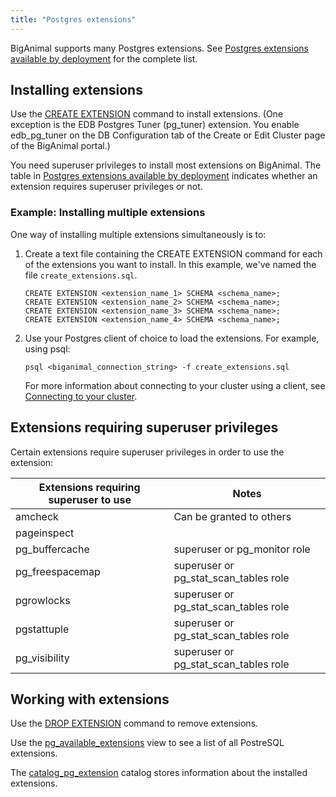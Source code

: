 ```yaml
---
title: "Postgres extensions"
---
```


BigAnimal supports many Postgres extensions. See [Postgres extensions available by deployment](/pg_extensions/) for the complete list.

## Installing extensions

Use the [CREATE EXTENSION](https://www.postgresql.org/docs/current/sql-createextension.html) command to install extensions. (One exception is the EDB Postgres Tuner (pg_tuner) extension. You enable edb_pg_tuner on the DB Configuration tab of the Create or Edit Cluster page of the BigAnimal portal.)

You need superuser privileges to install most extensions on BigAnimal. The table in [Postgres extensions available by deployment](/pg_extensions/) indicates whether an extension requires superuser privileges or not.

### Example: Installing multiple extensions

One way of installing multiple extensions simultaneously is to:

1. Create a text file containing the CREATE EXTENSION command for each of the extensions you want to install. In this example, we've named the file `create_extensions.sql`.

   ```text
   CREATE EXTENSION <extension_name_1> SCHEMA <schema_name>;
   CREATE EXTENSION <extension_name_2> SCHEMA <schema_name>;
   CREATE EXTENSION <extension_name_3> SCHEMA <schema_name>;
   CREATE EXTENSION <extension_name_4> SCHEMA <schema_name>;
   ```

1. Use your Postgres client of choice to load the extensions. For example, using psql:

   ```shell
   psql <biganimal_connection_string> -f create_extensions.sql
   ```
   For more information about connecting to your cluster using a client, see [Connecting to your cluster](/biganimal/latest/using_cluster/02_connecting_your_cluster/).

## Extensions requiring superuser privileges

Certain extensions require superuser privileges in order to use the extension:

| Extensions requiring superuser to use |                             Notes                             |
| ------------------------------------- | ------------------------------------------------------------- |
| amcheck                               | Can be granted to others                                      |
| pageinspect                           |                                                               |
| pg_buffercache                        | superuser or pg_monitor role                                  |
| pg_freespacemap                       | superuser or pg_stat_scan_tables role                      |
| pgrowlocks                            | superuser or pg_stat_scan_tables role                      |
| pgstattuple                           | superuser or pg_stat_scan_tables role                      |
| pg_visibility                         | superuser or pg_stat_scan_tables role                      |

## Working with extensions

Use the [DROP EXTENSION](https://www.postgresql.org/docs/current/sql-dropextension.html) command to remove extensions. 

Use the [pg_available_extensions](https://www.postgresql.org/docs/current/view-pg-available-extensions.html) view to see a list of all PostreSQL extensions.

The [catalog_pg_extension](https://www.postgresql.org/docs/current/catalog-pg-extension.html) catalog stores information about the installed extensions. 